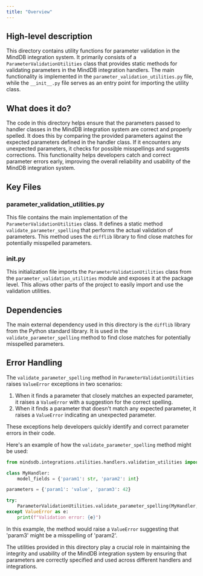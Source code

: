 ```yaml
---
title: "Overview"
---
```


## High-level description
This directory contains utility functions for parameter validation in the MindDB integration system. It primarily consists of a `ParameterValidationUtilities` class that provides static methods for validating parameters in the MindDB integration handlers. The main functionality is implemented in the `parameter_validation_utilities.py` file, while the `__init__.py` file serves as an entry point for importing the utility class.

## What does it do?
The code in this directory helps ensure that the parameters passed to handler classes in the MindDB integration system are correct and properly spelled. It does this by comparing the provided parameters against the expected parameters defined in the handler class. If it encounters any unexpected parameters, it checks for possible misspellings and suggests corrections. This functionality helps developers catch and correct parameter errors early, improving the overall reliability and usability of the MindDB integration system.

## Key Files

### parameter_validation_utilities.py
This file contains the main implementation of the `ParameterValidationUtilities` class. It defines a static method `validate_parameter_spelling` that performs the actual validation of parameters. This method uses the `difflib` library to find close matches for potentially misspelled parameters.

### __init__.py
This initialization file imports the `ParameterValidationUtilities` class from the `parameter_validation_utilities` module and exposes it at the package level. This allows other parts of the project to easily import and use the validation utilities.

## Dependencies
The main external dependency used in this directory is the `difflib` library from the Python standard library. It is used in the `validate_parameter_spelling` method to find close matches for potentially misspelled parameters.

## Error Handling
The `validate_parameter_spelling` method in `ParameterValidationUtilities` raises `ValueError` exceptions in two scenarios:

1. When it finds a parameter that closely matches an expected parameter, it raises a `ValueError` with a suggestion for the correct spelling.
2. When it finds a parameter that doesn't match any expected parameter, it raises a `ValueError` indicating an unexpected parameter.

These exceptions help developers quickly identify and correct parameter errors in their code.

Here's an example of how the `validate_parameter_spelling` method might be used:

```python
from mindsdb.integrations.utilities.handlers.validation_utilities import ParameterValidationUtilities

class MyHandler:
    model_fields = {'param1': str, 'param2': int}

parameters = {'param1': 'value', 'param3': 42}

try:
    ParameterValidationUtilities.validate_parameter_spelling(MyHandler, parameters)
except ValueError as e:
    print(f"Validation error: {e}")
```

In this example, the method would raise a `ValueError` suggesting that 'param3' might be a misspelling of 'param2'.

The utilities provided in this directory play a crucial role in maintaining the integrity and usability of the MindDB integration system by ensuring that parameters are correctly specified and used across different handlers and integrations.